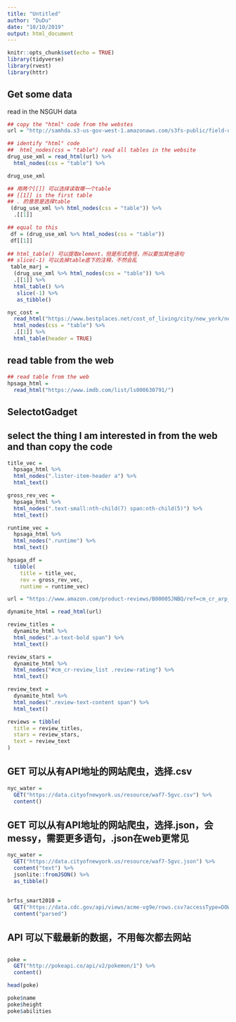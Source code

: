 ```yaml
---
title: "Untitled"
author: "DuDu"
date: "10/10/2019"
output: html_document
---
```


```r
knitr::opts_chunk$set(echo = TRUE)
library(tidyverse)
library(rvest)
library(httr)

```

## Get some data

read in the NSGUH data
```r
## copy the "html" code from the webstes
url = "http://samhda.s3-us-gov-west-1.amazonaws.com/s3fs-public/field-uploads/2k15StateFiles/NSDUHsaeShortTermCHG2015.htm"

## identify "html" code
##  html_nodes(css = "table") read all tables in the website
drug_use_xml = read_html(url) %>% 
  html_nodes(css = "table") %>% 

drug_use_xml

## 用两个[[]] 可以选择读取哪一个table
## [[1]] is the first table
## . 的意思是选择table
 (drug_use_xml %>% html_nodes(css = "table")) %>% 
  .[[1]]

## equal to this 
 df = (drug_use_xml %>% html_nodes(css = "table")) 
 df[[1]]
 
## html_table() 可以提取element，但是形式奇怪，所以要加其他语句
## slice(-1) 可以去掉table底下的注释，不然会乱
 table_marj = 
  (drug_use_xml %>% html_nodes(css = "table")) %>% 
  .[[1]] %>%
  html_table() %>% 
   slice(-1) %>% 
   as_tibble()
```

```r
nyc_cost = 
  read_html("https://www.bestplaces.net/cost_of_living/city/new_york/new_york") %>%
  html_nodes(css = "table") %>%
  .[[1]] %>%
  html_table(header = TRUE)
```

## read table from the web
```r
## read table from the web
hpsaga_html = 
  read_html("https://www.imdb.com/list/ls000630791/")
```


## SelectotGadget
## select the thing I am interested in from the web and than copy the code 
```r

title_vec = 
  hpsaga_html %>%
  html_nodes(".lister-item-header a") %>%
  html_text()

gross_rev_vec = 
  hpsaga_html %>%
  html_nodes(".text-small:nth-child(7) span:nth-child(5)") %>%
  html_text()

runtime_vec = 
  hpsaga_html %>%
  html_nodes(".runtime") %>%
  html_text()

hpsaga_df = 
  tibble(
    title = title_vec,
    rev = gross_rev_vec,
    runtime = runtime_vec)
```
```r
url = "https://www.amazon.com/product-reviews/B00005JNBQ/ref=cm_cr_arp_d_viewopt_rvwer?ie=UTF8&reviewerType=avp_only_reviews&sortBy=recent&pageNumber=2"

dynamite_html = read_html(url)

review_titles = 
  dynamite_html %>%
  html_nodes(".a-text-bold span") %>%
  html_text()

review_stars = 
  dynamite_html %>%
  html_nodes("#cm_cr-review_list .review-rating") %>%
  html_text()

review_text = 
  dynamite_html %>%
  html_nodes(".review-text-content span") %>%
  html_text()

reviews = tibble(
  title = review_titles,
  stars = review_stars,
  text = review_text
)

```

## GET 可以从有API地址的网站爬虫，选择.csv
```r
nyc_water = 
  GET("https://data.cityofnewyork.us/resource/waf7-5gvc.csv") %>% 
  content()
```

## GET 可以从有API地址的网站爬虫，选择.json，会messy，需要更多语句，.json在web更常见
```r
nyc_water = 
  GET("https://data.cityofnewyork.us/resource/waf7-5gvc.json") %>% 
  content("text") %>%
  jsonlite::fromJSON() %>%
  as_tibble()
```

## 
```r
brfss_smart2010 = 
  GET("https://data.cdc.gov/api/views/acme-vg9e/rows.csv?accessType=DOWNLOAD") %>% 
  content("parsed")
```
## API 可以下载最新的数据，不用每次都去网站

##
```r
poke = 
  GET("http://pokeapi.co/api/v2/pokemon/1") %>%
  content()

head(poke)

poke$name
poke$height
poke$abilities
```

